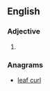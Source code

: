 ==English==

===Adjective===
{{infl|en|adjective}}

# {{obsolete spelling of|[[careful]]}}

===Anagrams===
* [[leaf curl#English|leaf curl]]